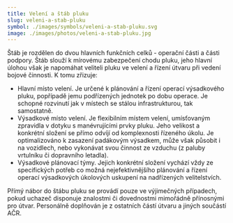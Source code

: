 ```yaml
---
title: Velení a štáb pluku
slug: veleni-a-stab-pluku
symbol: ./images/symbols/veleni-a-stab-pluku.svg
image: ./images/photos/veleni-a-stab-pluku.jpg
---
```


Štáb je rozdělen do dvou hlavních funkčních celků - operační části a části podpory. Štáb slouží k mírovému zabezpečení chodu pluku, jeho hlavní úlohou však je napomáhat veliteli pluku ve velení a řízení útvaru při vedení bojové činnosti. K tomu zřizuje:

- Hlavní místo velení. Je určené k plánování a řízení operací výsadkového pluku, popřípadě jemu podřízených jednotek po dobu operace. Je schopné rozvinutí jak v místech se stálou infrastrukturou, tak samostatně.
- Výsadkové místo velení. Je flexibilním místem velení, umísťovaným zpravidla v dotyku s manévrujícími prvky pluku. Jeho velikost a konkrétní složení se přímo odvíjí od komplexnosti řízeného úkolu. Je optimalizováno k zasazení padákovým výsadkem, může však působit i na vozidlech, nebo vykonávat svou činnost ze vzduchu (z paluby vrtulníku či dopravního letadla).
- Výsadkové plánovací týmy. Jejich konkrétní složení vychází vždy ze specifických potřeb co možná nejefektivnějšího plánování a řízení operací výsadkových úkolových uskupení na nadřízených velitelstvích.

Přímý nábor do štábu pluku se provádí pouze ve výjimečných případech, pokud uchazeč disponuje znalostmi či dovednostmi mimořádně přínosnými pro útvar. Personálně doplňován je z ostatních částí útvaru a jiných součástí AČR.
